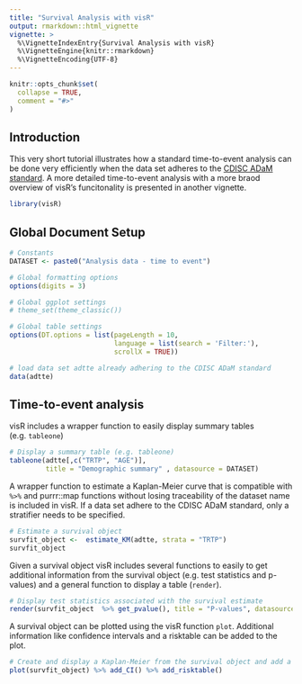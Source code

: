 ```yaml
---
title: "Survival Analysis with visR"
output: rmarkdown::html_vignette
vignette: >
  %\VignetteIndexEntry{Survival Analysis with visR}
  %\VignetteEngine{knitr::rmarkdown}
  %\VignetteEncoding{UTF-8}
---
```


```r
knitr::opts_chunk$set(
  collapse = TRUE,
  comment = "#>"
)
```

## Introduction


This very short tutorial illustrates how a standard time-to-event analysis can be done very efficiently when the data set adheres to the [CDISC ADaM standard](https://www.cdisc.org/standards/foundational/adam/adam-basic-data-structure-bds-time-event-tte-analyses-v1-0). A more detailed time-to-event analysis with a more braod overview of visR's funcitonality is presented in another vignette.


```r
library(visR)
```

## Global Document Setup
```r
# Constants
DATASET <- paste0("Analysis data - time to event")

# Global formatting options
options(digits = 3)

# Global ggplot settings
# theme_set(theme_classic())

# Global table settings 
options(DT.options = list(pageLength = 10, 
                          language = list(search = 'Filter:'), 
                          scrollX = TRUE))

# load data set adtte already adhering to the CDISC ADaM standard 
data(adtte)

```


## Time-to-event analysis

visR includes a wrapper function to easily display summary tables (e.g. `tableone`)

```r
# Display a summary table (e.g. tableone)
tableone(adtte[,c("TRTP", "AGE")],
         title = "Demographic summary" , datasource = DATASET)
```

A wrapper function to estimate a Kaplan-Meier curve that is compatible with `%>%` and purrr::map functions without losing traceability of the dataset name is included in visR. If a data set adhere to the CDISC ADaM standard, only a stratifier needs to be specified.

```r
# Estimate a survival object
survfit_object <-  estimate_KM(adtte, strata = "TRTP")
survfit_object
```

Given a survival object visR includes several functions to easily to get additional information from the survival object (e.g. test statistics and p-values) and a general function to display a table (`render`).

```r
# Display test statistics associated with the survival estimate
render(survfit_object  %>% get_pvalue(), title = "P-values", datasource = DATASET)

```

A survival object can be plotted using the visR function `plot`. Additional information like confidence intervals and a risktable can be added to the plot.

```r
# Create and display a Kaplan-Meier from the survival object and add a risktable
plot(survfit_object) %>% add_CI() %>% add_risktable()
```
